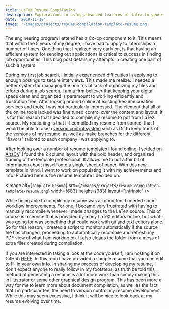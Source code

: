 ```yaml
---
title: LaTeX Resume Compilation
description: Explorations in using advanced features of latex to generate version controlled resume's.
date: '2019-11-10'
image: '/images/projects/resume-compilation-template-resume.png'
---
```


The engineering program I attend has a Co-op component to it. This means that within the 5 years of my degree,
I have had to apply to internships a number of times.
One thing that I realized very early on, is that having an efficient system for sending out applications is critical to success in finding job opportunities.
This blog post details my attempts in creating one part of such a system.

During my first job search, I initially experienced difficulties in applying to enough postings to secure interviews.
This made me realize: I needed a better system for managing the non trivial task of organizing my files and efforts during a job search.
I am a firm believer that keeping your digital space clean and organized is paramount to working efficiently and frustration free.
After looking around online at existing Resume creation services and tools, I was not particularly impressed.
The element that all of the online tools lacked was fine tuned control over the content and layout.
It is for this reason that I decided to compile my resume to pdf from LaTeX source.
My reasoning is that if I compiled my resume from source, that I would be able to use a [version control system](https://en.wikipedia.org/wiki/Version_control)
such as Git to keep track of the versions of my resume, as-well as make branches for the different "flavors" tailored to each company I was applying to.

After looking over a number of resume templates I found online, I settled on [AltaCV](https://github.com/liantze/AltaCV).
I found the 2 column layout with the bold header, and organized framing of the template professional.
It allows me to put a fair bit of information about myself onto a single sheet of paper.
With this new template in mind, I went to work on populating it with my achievements and info. Pictured here is the resume template I decided on.

<Image
    alt={`Template Resume`}
    src={`/images/projects/resume-compilation-template-resume.png`}
    width={683}
    height={983}
    layout="intrinsic"
/>

While being able to compile my resume was all good fun, I needed some workflow improvements.
For one, I became very frustrated with having to manually recompile whenever I made changes to the LaTeX source.
This of course is a service that is provided by many LaTeX editors online, but what I was going for was something that could work with git and text editors alone.
So for this reason, I created a script to monitor automatically if the source file has changed, proceeding to automatically recompile and refresh my PDF view of what I am working on.
It also cleans the folder from a mess of extra files created during compilation.

If you are interested in taking a look at the code yourself, I am hosting it on GitHub [HERE](https://github.com/KonradStanski/latexResume).
In this repo I have provided a sample resume that you can edit to fill in your own info.
In sharing my process of developing my resume, I don't expect anyone to really follow in my footsteps, as truth be told this method of generating a resume
is a lot more work than simply making this in illustrator or some other graphical design program.
This has been more a way for me to learn more about document compilation, as well as the fact that I in particular feel the need to version control my resume development.
While this may seem excessive, I think it will be nice to look back at my resume evolving over time.
